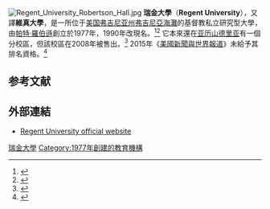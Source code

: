 {{Infobox University
|image =
|image_size = 
|name = Regent University
|established = 1977年<ref name="Regent">{{cite web |url=http://www.regent.edu/about_us/quick_facts.cfm |title=Regent University - Regent Facts |publisher=Regent.edu |date=2015-10-19 |accessdate=2015-11-13 |archive-date=2017-01-31 |archive-url=https://web.archive.org/web/20170131172354/http://www.regent.edu/about_us/quick_facts.cfm |dead-url=no }}</ref>
|type = [[私立大學|私立大學]] <br /> [[研究型大學|研究型大學]]
|affiliation = 基督教
|motto = Christian Leadership to Change the World 
|chancellor= [[帕特·羅伯遜|帕特·羅伯遜]]
|president= 
| city               = [[弗吉尼亞海灘|弗吉尼亞海灘]]
| state              = [[弗吉尼亞州|弗吉尼亞州]]
| country            = [[美國|美國]]
|students= 6,158<ref name="Regent" />
|undergrad= 2,410<ref name="Regent" />
|postgrad= 2,782<ref name="Regent" />
|doctoral= 
|other =324<ref name="Regent" />
|faculty= 620<ref name="Regent" />
|staff= 402<ref name="Regent"/>
|campus = 郊區
|endowment= $1.86億 <ref name="NACUBO">{{cite web|url=http://www.nacubo.org/Documents/research/2009_NCSE_Public_Tables_Endowment_Market_Values.pdf|title=NACUBO 2009 Endowment Survey|deadurl=yes|archiveurl=https://web.archive.org/web/20171214124106/http://www.nacubo.org/Documents/research/2009_NCSE_Public_Tables_Endowment_Market_Values.pdf|archivedate=2017-12-14}}</ref>
|former_names = 
|colors=藍、綠<br>{{color box|#4169E1}} {{color box|#4cbb17}}
|website=[https://web.archive.org/web/20050324010629/http://regent.edu/ Official website]}}
[[File:Regent_University_Robertson_Hall.jpg|thumb]]
'''瑞金大學'''（'''Regent University'''），又譯'''維真大學'''，是一所位于[[美国|美国]][[弗吉尼亚州|弗吉尼亚州]][[弗吉尼亞海灘|弗吉尼亞海灘]]的基督教私立研究型大學，由[[帕特·羅伯遜|帕特·羅伯遜]]創立於1977年，1990年改現名。<ref>{{cite web |url=http://carnegieclassifications.iu.edu/lookup_listings/view_institution.php?unit_id=231651&start_page=institution.php&clq |title=Carnegie Classifications | Institution Profile |publisher=Carnegieclassifications.iu.edu |date= |accessdate=2015-11-13 |archive-date=2015-11-17 |archive-url=https://web.archive.org/web/20151117032541/http://carnegieclassifications.iu.edu/lookup_listings/view_institution.php?unit_id=231651&start_page=institution.php&clq |dead-url=no }}</ref><ref name="regent.edu">{{cite web |url=https://www.regent.edu/about_us/overview/history.cfm#today |title=Regent University - History |publisher=Regent.edu |date=2010-08-01 |accessdate=2015-11-13 |archive-date=2016-03-28 |archive-url=https://web.archive.org/web/20160328202153/http://www.regent.edu/about_us/overview/history.cfm#today |dead-url=no }}</ref> 它本來還在[[亚历山德里亚_(弗吉尼亚州)|亚历山德里亚]]有一個分校區，但該校區在2008年被售出。<ref name="RegentAcademic">{{cite web | url=http://www.regent.edu/academics/ | title=Regent University - Academics | accessdate=2016-02-24 | archive-date=2007-12-01 | archive-url=https://web.archive.org/web/20071201231434/http://www.regent.edu/academics/ | dead-url=no }}</ref> 2015年《[[美國新聞與世界報道|美國新聞與世界報道]]》未給予其排名資格。<ref name="USnews">{{cite web|title=瑞金大學|url=http://colleges.usnews.rankingsandreviews.com/best-colleges/regent-university-30913|publisher=[[美國新聞與世界報道|美國新聞與世界報道]]|accessdate=2015-05-01|archive-date=2016-10-17|archive-url=https://web.archive.org/web/20161017100112/http://colleges.usnews.rankingsandreviews.com/best-colleges/regent-university-30913|dead-url=no}}</ref>

==参考文献==
{{reflist|2}}

==外部連結==
*[https://web.archive.org/web/20050324010629/http://regent.edu/ Regent University official website]

{{弗吉尼亞州的學院和大學}}
{{coord|36.80270|N|76.19619|W|source:placeopedia|display=title}}

[[Category:瑞金大學|]]
[[Category:1977年創建的教育機構|Category:1977年創建的教育機構]]